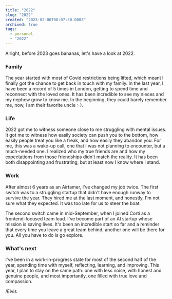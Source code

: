 ```yaml
---
title: "2022"
slug: "2022"
created: "2023-02-06T00:07:30.000Z"
archived: true
tags:
  - personal
  - "2022"
---
```


Alright, before 2023 goes bananas, let's have a look at 2022.

### Family

The year started with most of Covid restrictions being lifted, which meant I
finally got the chance to get back in touch with my family. In the last year, I have
been a record of 5 times in London, getting to spend time and reconnect with the loved ones.
It has been incredible to see my nieces and my nephew grow to know me. In the beginning,
they could barely remember me, now, I am their favorite uncle :-).

### Life

2022 got me to witness someone close to me struggling with mental issues. It got me to witness how
easily society can push you to the bottom, how easily people treat you like a freak, and how easily
they abandon you. For me, this was a wake-up call, one that I was not planning to encounter, but a
much-needed one. I realized who my true friends are and how my expectations from those friendships
didn't match the reality. It has been both disappointing and frustrating, but at least now I know
where I stand.

### Work

After almost 6 years as an Airtamer, I've changed my job twice. The first switch was to a struggling
startup that didn't have enough runway to survive the year. They hired me at the last moment, and honestly,
I'm not sure what they expected. It was too late for us to steer the boat.

The second switch came in mid-September, when I joined Corti as a frontend-focused team lead.
I've become part of an AI startup whose mission is saving lives. It's been an incredible start
so far and a reminder that every time you leave a great team behind, another one will be there for
you. All you have to do is go explore.

### What's next

I've been in a work-in-progress state for most of the second half of the year, spending time with myself,
reflecting, learning, and improving. This year, I plan to stay on the same path: one with less noise,
with honest and genuine people, and most importantly, one filled with true love and compassion.

/Elvis
